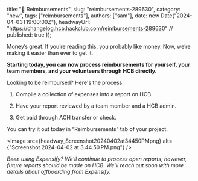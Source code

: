   title: "💸 Reimbursements",
  slug: "reimbursements-289630",
  category: "new",
  tags: ["reimbursements"],
  authors: ["sam"],
  date: new Date("2024-04-03T19:00:00Z"),
  headwayUrl: "https://changelog.hcb.hackclub.com/reimbursements-289630" // published: true
});

Money’s great. If you’re reading this, you probably like money. Now, we’re making it easier than ever to get it.

**Starting today, you can now process reimbursements for yourself, your team members, and your volunteers through HCB directly.**

Looking to be reimbursed? Here's the process:

1. Compile a collection of expenses into a report on HCB.

2. Have your report reviewed by a team member and a HCB admin.

3. Get paid through ACH transfer or check.

You can try it out today in “Reimbursements” tab of your project.


      
<Image src={headway_Screenshot20240402at34450PMpng} alt={"Screenshot 2024-04-02 at 3.44.50 PM.png"} />


_Been using Expensify? We'll continue to process open reports; however, future reports should be made on HCB. We'll reach out soon with more details about offboarding from Expensify._

